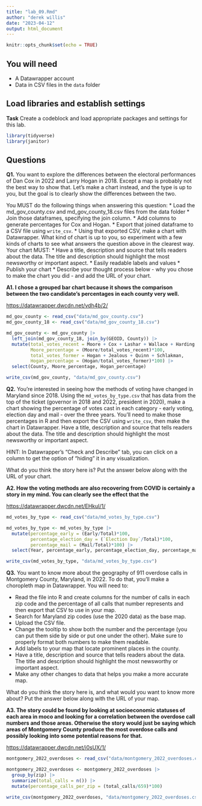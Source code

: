 ```yaml
---
title: "lab_09.Rmd"
author: "derek willis"
date: "2023-04-12"
output: html_document
---
```


```r
knitr::opts_chunk$set(echo = TRUE)
```

## You will need

-   A Datawrapper account
-   Data in CSV files in the `data` folder

## Load libraries and establish settings

**Task** Create a codeblock and load appropriate packages and settings for this lab.

```r
library(tidyverse)
library(janitor)
```

## Questions

**Q1.** You want to explore the differences between the electoral performances of Dan Cox in 2022 and Larry Hogan in 2018. Except a map is probably not the best way to show that. Let's make a chart instead, and the type is up to you, but the goal is to clearly show the differences between the two.

You MUST do the following things when answering this question: \* Load the md_gov_county.csv and md_gov_county_18.csv files from the data folder \* Join those dataframes, specifying the join column. \* Add columns to generate percentages for Cox and Hogan. \* Export that joined dataframe to a CSV file using `write_csv`. \* Using that exported CSV, make a chart with Datawrapper. What kind of chart is up to you, so experiment with a few kinds of charts to see what answers the question above in the clearest way. Your chart MUST: \* Have a title, description and source that tells readers about the data. The title and description should highlight the most newsworthy or important aspect. \* Easily readable labels and values \* Publish your chart \* Describe your thought process below - why you chose to make the chart you did - and add the URL of your chart.

**A1. I chose a grouped bar chart because it shows the comparison between the two candidate's percentages in each county very well.**

<https://datawrapper.dwcdn.net/vdh4b/2/>

```r
md_gov_county <- read_csv("data/md_gov_county.csv")
md_gov_county_18 <- read_csv("data/md_gov_county_18.csv")

md_gov_county <- md_gov_county |>
  left_join(md_gov_county_18, join_by(GEOID, County)) |>
  mutate(total_votes_recent = Moore + Cox + Lashar + Wallace + Harding + Sefcik,
         Moore_percentage = (Moore/total_votes_recent)*100,
         total_votes_former = Hogan + Jealous + Quinn + Schlakman,
         Hogan_percentage = (Hogan/total_votes_former)*100) |>
  select(County, Moore_percentage, Hogan_percentage)

write_csv(md_gov_county, "data/md_gov_county.csv")
```

**Q2.** You're interested in seeing how the methods of voting have changed in Maryland since 2018. Using the `md_votes_by_type.csv` that has data from the top of the ticket (governor in 2018 and 2022, president in 2020), make a chart showing the percentage of votes cast in each category - early voting, election day and mail - over the three years. You'll need to make those percentages in R and then export the CSV using `write_csv`, then make the chart in Datawrapper. Have a title, description and source that tells readers about the data. The title and description should highlight the most newsworthy or important aspect.

HINT: In Datawrapper's "Check and Describe" tab, you can click on a column to get the option of "hiding" it in any visualization.

What do you think the story here is? Put the answer below along with the URL of your chart.

**A2. How the voting methods are also recovering from COVID is certainly a story in my mind. You can clearly see the effect that the**

<https://datawrapper.dwcdn.net/EHkuI/1/>

```r
md_votes_by_type <- read_csv("data/md_votes_by_type.csv")

md_votes_by_type <- md_votes_by_type |>
  mutate(percentage_early = (Early/Total)*100,
         percentage_election_day = (`Election Day`/Total)*100,
         percentage_mail = (Mail/Total)*100) |>
  select(Year, percentage_early, percentage_election_day, percentage_mail)

write_csv(md_votes_by_type, "data/md_votes_by_type.csv")
```

**Q3.** You want to know more about the geography of 911 overdose calls in Montgomery County, Maryland, in 2022. To do that, you'll make a choropleth map in Datawrapper. You will need to:

-   Read the file into R and create columns for the number of calls in each zip code and the percentage of all calls that number represents and then export that CSV to use in your map.
-   Search for Maryland zip codes (use the 2020 data) as the base map.
-   Upload the CSV file.
-   Change the tooltip to show both the number and the percentage (you can put them side by side or put one under the other). Make sure to properly format both numbers to make them readable.
-   Add labels to your map that locate prominent places in the county.
-   Have a title, description and source that tells readers about the data. The title and description should highlight the most newsworthy or important aspect.
-   Make any other changes to data that helps you make a more accurate map.

What do you think the story here is, and what would you want to know more about? Put the answer below along with the URL of your map.

**A3. The story could be found by looking at socioeconomic statuses of each area in moco and looking for a correlation between the overdose call numbers and those areas. Otherwise the story would just be saying which areas of Montgomery County produce the most overdose calls and possibly looking into some potential reasons for that.**

<https://datawrapper.dwcdn.net/i0sUX/1/>

```r
montgomery_2022_overdoses <- read_csv("data/montgomery_2022_overdoses.csv")

montgomery_2022_overdoses <- montgomery_2022_overdoses |>
  group_by(zip) |>
  summarize(total_calls = n()) |>
  mutate(percentage_calls_per_zip = (total_calls/659)*100)

write_csv(montgomery_2022_overdoses, "data/montgomery_2022_overdoses.csv")


```
